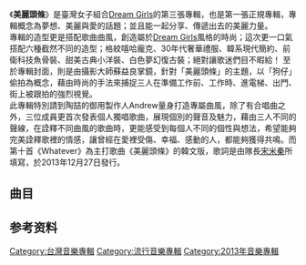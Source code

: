 {{advert|time=2017-1-6}}
{{Album infobox 
| Name        = 美麗頭條
| Type        = 專輯
| Artist      = [[Dream_Girls|Dream Girls]]
| Cover       = 
| Released    = 2013年12月27日
| Genre       = [[華語流行|華語流行]]
| Label       = [[福茂唱片|福茂唱片]]
| Last album  = Girl's Talk<br /> (2012年)
| This album  = '''美麗頭條'''<br />（2013年）
| Next album  = 
}}
《'''美麗頭條'''》是臺灣女子組合[[Dream_Girls|Dream Girls]]的第三張專輯，也是第一張正規專輯，專輯概念為夢想、美麗與愛的話題；並且能一起分享、傳遞出去的美麗力量。<br>

專輯的造型更是搭配歌曲曲風，創造屬於[[Dream_Girls|Dream Girls]]風格的時尚；這次更一口氣搭配六種截然不同的造型；格紋嘻哈龐克、30年代奢華禮服、韓系現代簡約、前衛科技魚骨裝、甜美古典小洋裝、白色夢幻復古裝；絕對讓歌迷們目不暇給！
至於專輯封面，則是由攝影大師蘇益良掌鏡，針對「美麗頭條」的主題，以「狗仔」偷拍為概念，藉由時尚的手法來捕捉三人在準備工作前、工作時、進電梯、出門、街上被跟拍的強烈視覺。<br>

此專輯特別請到陶喆的御用製作人Andrew量身打造專屬曲風，除了有合唱曲之外，三位成員更首次發表個人獨唱歌曲，展現個別的聲音及魅力，藉由三人不同的聲線，在詮釋不同曲風的歌曲時，更能感受到每個人不同的個性與想法，希望能夠完美詮釋歌裡的情感，讓曾經在愛裡受傷、幸福、感動的人，都能夠獲得共鳴。而第十首《Whatever》為主打歌曲《美麗頭條》的韓文版，歌詞是由隊長[[宋米秦|宋米秦]]所填寫，於2013年12月27日發行。

==曲目==
{{Tracklist
| collapsed       =
| headline        = 
| total_length    = 

| title1          = 美麗頭條 
| length1         = 3:56
| lyrics1         = 劉麗萍
| music1          = Par Westerlund <br/> Lauren Dyson
| longnote1       = 第一波主打歌

| title2          = 聽你說
| length2         = 3:39
| lyrics2         = 劉麗萍
| music2          = [[蔡旻佑|蔡旻佑]]
| longnote2       = 第二波主打歌

| title3          = 雪人的眼淚 
| length3         = 4:13
| lyrics3         = 黃文萱
| music3          = [[陳威全|陳威全]]
| longnote3       = [[郭雪芙|郭雪芙]]獨唱

| title4          = 我跟她們不一樣 
| length4         = 3:53
| lyrics4         = 葛大為
| music4          = Jeon Jeong-Hoon
| longnote4       = [[李毓芬|李毓芬]]獨唱

| title5          = 再見我愛你 
| length5         = 4:09
| lyrics5         = 梁錦興
| music5          = 朱敬然
| longnote5       = [[宋米秦|宋米秦]]獨唱

| title6          = 隨風而過
| length6         = 3:24
| lyrics6         = Symphonic
| music6          = Symphonic
| longnote6       = 

| title7          = Amazing 
| length7         = 3:31
| lyrics7         = Symphonic
| music7          = Symphonic
| longnote7       = 

| title8          = 聽說愛情回來過  
| length8         = 4:34
| lyrics8         = [[李偲菘|李偲菘]]
| music8          = [[李偲菘|李偲菘]]
| longnote8       = 

| title9          = 來得及愛你
| length9         = 3:46
| lyrics9         = 葛大為
| music9          = Ryu Won-Kwang
| longnote9       = [[李毓芬|李毓芬]]獨唱 電視劇[[涛女郎|涛女郎]]主題曲 <ref>[http://www.chinatimes.com/cn/newspapers/20131210000745-260112 郭雪芙凸肚李毓芬敢露逆袭成功]</ref><ref>[http://v.youku.com/v_show/id_XNzIxODMwNTc2.html 濤女郎片头影片]</ref>

| title10          = Whatever
| length10         = 3:56
| lyrics10         = [[宋米秦|宋米秦]]
| music10          = Par Westerlund <br/> Lauren Dyson
| longnote10       = 美麗頭條(Korean ver. )
}}

==参考资料==
{{reflist}}

[[Category:台灣音樂專輯|Category:台灣音樂專輯]]
[[Category:流行音樂專輯|Category:流行音樂專輯]]
[[Category:2013年音樂專輯|Category:2013年音樂專輯]]